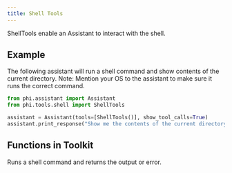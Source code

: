 ```yaml
---
title: Shell Tools
---
```


ShellTools enable an Assistant to interact with the shell.

## Example

The following assistant will run a shell command and show contents of the current directory. Note: Mention your OS to the assistant to make sure it runs the correct command.

```python cookbook/tools/shell_tools.py
from phi.assistant import Assistant
from phi.tools.shell import ShellTools

assistant = Assistant(tools=[ShellTools()], show_tool_calls=True)
assistant.print_response("Show me the contents of the current directory", markdown=True)
```

## Functions in Toolkit

<ResponseField name="run_shell_command">
  Runs a shell command and returns the output or error.
</ResponseField>

